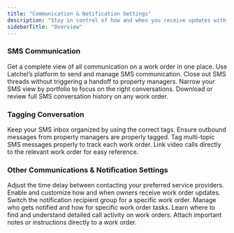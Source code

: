 ```yaml
---
title: "Communication & Notification Settings"
description: "Stay in control of how and when you receive updates with Latchel’s Communication & Notification Settings. This section walks you through the different ways you can manage notifications—whether it's by email, SMS, or phone—so you never miss an important update. You’ll also learn how to customize team contact preferences, escalation settings, and after-hours communication rules. Use these guides to ensure the right people are notified at the right time, keeping your maintenance operations running smoothly."
sidebarTitle: "Overview"
---
```


### **SMS Communication**

<CardGroup cols={2}>
  <Card title="Property Manager 360 Degree Communication View" icon="comment-sms" iconType="duotone" color="#ff9b8a" horizontal href="/s/topic/0TO5e000000h9wqGAA/Property-Manager-360-Degree-Communication-View">
    Get a complete view of all communication on a work order in one place.
  </Card>
  <Card title="How To Send SMS Messages From Latchel" icon="envelope-open-text" iconType="duotone" color="#ff9b8a" horizontal href="/s/topic/0TO5e000000h9wqGAA/How-To-Send-SMS-Messages-From-Latchel">
    Use Latchel’s platform to send and manage SMS communication.
  </Card>
  <Card title="End SMS Conversation Without Assigning It to Property Managers" icon="square-envelope" iconType="duotone" color="#ff9b8a" horizontal href="/s/topic/0TO5e000000h9wqGAA/End-SMS-Conversation-Without-Assigning-It-to-Property-Managers">
    Close out SMS threads without triggering a handoff to property managers.
  </Card>
  <Card title="How to Filter SMS by Portfolio" icon="filter-list" iconType="duotone" color="#ff9b8a" horizontal href="/s/topic/0TO5e000000h9wqGAA/How-to-Filter-SMS-by-Portfolio">
    Narrow your SMS view by portfolio to focus on the right conversations.
  </Card>
  <Card title="SMS Transcripts" icon="message-bot" iconType="duotone" color="#ff9b8a" horizontal href="/s/topic/0TO5e000000h9wqGAA/SMS-Transcripts">
    Download or review full SMS conversation history on any work order.
  </Card>
</CardGroup>

### **Tagging Conversation**

<CardGroup cols={2}>
  <Card title="How to Ensure an SMS Conversation Has the Right Tag" icon="user-tag" iconType="duotone" color="#ff9b8a" horizontal href="/s/topic/0TO5e000000h9wqGAA/How-to-Ensure-an-SMS-Conversation-Has-the-Right-Tag">
    Keep your SMS inbox organized by using the correct tags.
  </Card>
  <Card title="How to Tag SMS Conversations Started by a Property Manager" icon="user-check" iconType="duotone" color="#ff9b8a" horizontal href="/s/topic/0TO5e000000h9wqGAA/How-to-Tag-SMS-Conversations-Started-by-a-Property-Manager">
    Ensure outbound messages from property managers are properly tagged.
  </Card>
  <Card title="How to Handle Tags for Someone Asking About Multiple Work Orders" icon="tag" iconType="duotone" color="#ff9b8a" horizontal href="/s/topic/0TO5e000000h9wqGAA/How-to-Handle-Tags-for-Someone-Asking-About-Multiple-Work-Orders">
    Tag multi-topic SMS messages properly to track each work order.
  </Card>
  <Card title="How to Tag Video Calls to a Work Order" icon="file-video" iconType="duotone" color="#ff9b8a" horizontal href="/s/topic/0TO5e000000h9wqGAA/How-to-Tag-Video-Calls-to-a-Work-Order-New-Experience">
    Link video calls directly to the relevant work order for easy reference.
  </Card>
</CardGroup>

### **Other Communications & Notification Settings**

<CardGroup cols={2}>
  <Card title="Customize How Long Latchel Waits Before Contacting Your Next Service Provider" icon="message-lines" iconType="duotone" color="#ff9b8a" horizontal href="/s/topic/0TO5e000000h9wqGAA/Customize-How-Long-Latchel-Waits-Before-Contacting-Your-Next-Service-Provider">
    Adjust the time delay between contacting your preferred service providers.
  </Card>
  <Card title="How to Setup Owner Communication" icon="message-smile" iconType="duotone" color="#ff9b8a" horizontal href="/s/topic/0TO5e000000h9wqGAA/How-to-Setup-Owner-Communication">
    Enable and customize how and when owners receive work order updates.
  </Card>
  <Card title="How to Change the User Notification Group via Work Order" icon="screen-users" iconType="duotone" color="#ff9b8a" horizontal href="/s/topic/0TO5e000000h9wqGAA/How-to-change-the-user-notification-group-via-work-order-New-Experience">
    Switch the notification recipient group for a specific work order.
  </Card>
  <Card title="Task Notification Settings" icon="diagram-subtask" iconType="duotone" color="#ff9b8a" horizontal href="/s/topic/0TO5e000000h9wqGAA/Task-Notification-Settings">
    Manage who gets notified and how for specific work order tasks.
  </Card>
  <Card title="How to Access & Read Call Logs" icon="phone-intercom" iconType="duotone" color="#ff9b8a" horizontal href="/s/topic/0TO5e000000h9wqGAA/How-to-Access-Read-Call-Logs-New-Experience">
    Learn where to find and understand detailed call activity on work orders.
  </Card>
  <Card title="How to Add a Special Note to a Work Order" icon="notes" iconType="duotone" color="#ff9b8a" horizontal href="/s/topic/0TO5e000000h9wqGAA/How-to-Add-a-Special-Note-to-a-Work-Order-New-Experience">
    Attach important notes or instructions directly to a work order.
  </Card>
</CardGroup>